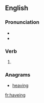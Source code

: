 ==English==

===Pronunciation===
* {{IPA|/ˈhæviŋ/|lang=en}}
* {{audio|en-us-having.ogg|Audio (US)|lang=en}}

===Verb===
{{head|en|present participle}}

# {{context|archaic|lang=en}} {{present participle of|have|lang=en|nocat=1}}

===Anagrams===
* [[heaving#English|heaving]]

[[fr:haveing]]